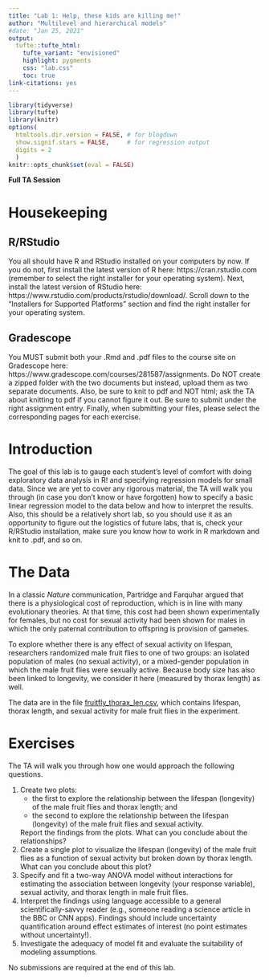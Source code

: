 ```yaml
---
title: "Lab 1: Help, these kids are killing me!"
author: "Multilevel and hierarchical models"
#date: "Jan 25, 2021"
output: 
  tufte::tufte_html:
    tufte_variant: "envisioned"
    highlight: pygments
    css: "lab.css"
    toc: true
link-citations: yes
---
```


```r
library(tidyverse)
library(tufte)
library(knitr)
options(
  htmltools.dir.version = FALSE, # for blogdown
  show.signif.stars = FALSE,     # for regression output
  digits = 2
  )
knitr::opts_chunk$set(eval = FALSE)
```


**Full TA Session**


# Housekeeping

## R/RStudio
You all should have R and RStudio installed on your computers by now. If you do not, first install the latest version of R here: https://cran.rstudio.com (remember to select the right installer for your operating system). Next, install the latest version of RStudio here: https://www.rstudio.com/products/rstudio/download/. Scroll down to the "Installers for Supported Platforms" section and find the right installer for your operating system.


## Gradescope
You MUST submit both your .Rmd and .pdf files to the course site on Gradescope here: https://www.gradescope.com/courses/281587/assignments. Do NOT create a zipped folder with the two documents but instead, upload them as two separate documents. Also, be sure to knit to pdf and NOT html; ask the TA about knitting to pdf if you cannot figure it out. Be sure to submit under the right assignment entry. Finally, when submitting your files, please select the corresponding pages for each exercise.



# Introduction
The goal of this lab is to gauge each student's level of comfort with doing exploratory data analysis in R! and specifying regression models for small data. Since we are yet to cover any rigorous material, the TA will walk you through (in case you don't know or have forgotten) how to specify a basic linear regression model to the data below and how to interpret the results. Also, this should be a relatively short lab, so you should use it as an opportunity to figure out the logistics of future labs, that is, check your R/RStudio installation, make sure you know how to work in R markdown and knit to .pdf, and so on.


# The Data
In a classic *Nature* communication, Partridge and Farquhar argued that there is a physiological cost of reproduction, which is in line with many evolutionary theories. At that time, this cost had been shown experimentally for females, but no cost for sexual activity had been shown for males in which the only paternal contribution to offspring is provision of gametes.  

To explore whether there is any effect of sexual activity on lifespan, researchers randomized male fruit flies to one of two groups:  an isolated population of males (no sexual activity), or a mixed-gender population in which the male fruit flies were sexually active. Because body size has also been linked to longevity, we consider it here (measured by thorax length) as well.

The data are in the file [fruitfly_thorax_len.csv](data/fruitfly_thorax_len.csv), which contains lifespan, thorax length, and sexual activity for male fruit flies in the experiment.


# Exercises

The TA will walk you through how one would approach the following questions.

1. Create two plots:
    - the first to explore the relationship between the lifespan (longevity) of the male fruit flies and thorax length; and
    - the second to explore the relationship between the lifespan (longevity) of the male fruit flies and sexual activity.
    
    Report the findings from the plots. What can you conclude about the relationships?
2. Create a single plot to visualize the lifespan (longevity) of the male fruit flies as a function of sexual activity but broken down by thorax length. What can you conclude about this plot?
3. Specify and fit a two-way ANOVA model without interactions for estimating the association between longevity (your response variable), sexual activity, and thorax length in male fruit flies. 
4. Interpret the findings using language accessible to a general scientifically-savvy reader (e.g., someone reading a science article in the BBC or CNN apps). Findings should include uncertainty quantification around effect estimates of interest (no point estimates without uncertainty!).
5. Investigate the adequacy of model fit and evaluate the suitability of modeling assumptions.
<!-- 6. Compare the existing model to a two-way ANOVA model with interactions using an appropriate statistical test. What can you conclude from the results of the test? -->

No submissions are required at the end of this lab.


<!-- # Acknowledgement -->

<!-- This exercise is based on ideas proposed by [Sam Voisin](https://stat.duke.edu/people/sam-voisin). -->



